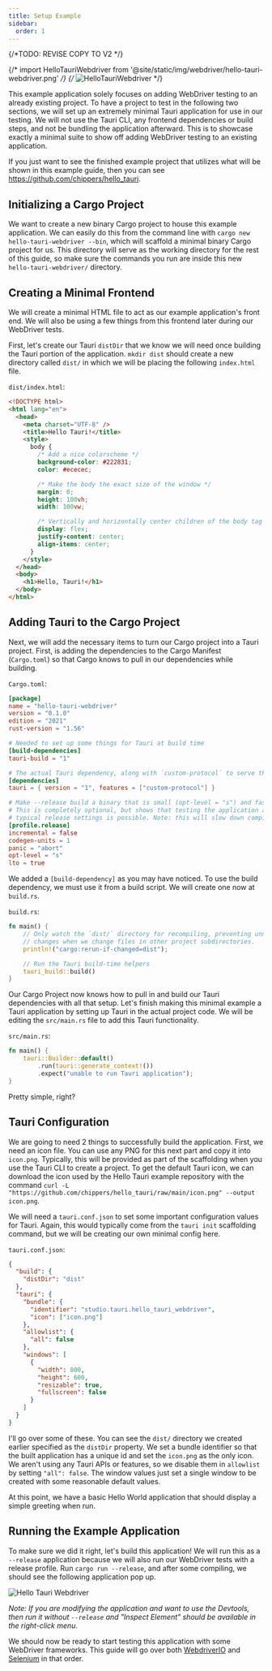 ```yaml
---
title: Setup Example
sidebar:
  order: 1
---
```

{/*TODO: REVISE COPY TO V2 */}



 
{/* import HelloTauriWebdriver from '@site/static/img/webdriver/hello-tauri-webdriver.png' */}
{/* ![HelloTauriWebdriver](../../../../../assets/img/guides/test/hello-tauri-webdriver.png) */}


This example application solely focuses on adding WebDriver testing to an already existing project. To have a
project to test in the following two sections, we will set up an extremely minimal Tauri application for use in
our testing. We will not use the Tauri CLI, any frontend dependencies or build steps, and not be bundling the
application afterward. This is to showcase exactly a minimal suite to show off adding WebDriver testing to an existing
application.

If you just want to see the finished example project that utilizes what will be shown in this example guide, then you
can see https://github.com/chippers/hello_tauri.

## Initializing a Cargo Project

We want to create a new binary Cargo project to house this example application. We can easily do this from the command
line with `cargo new hello-tauri-webdriver --bin`, which will scaffold a minimal binary Cargo project for us. This
directory will serve as the working directory for the rest of this guide, so make sure the commands you run are inside
this new `hello-tauri-webdriver/` directory.



## Creating a Minimal Frontend

We will create a minimal HTML file to act as our example application's front end. We will also be using a few things
from this frontend later during our WebDriver tests.

First, let's create our Tauri `distDir` that we know we will need once building the Tauri portion of the application.
`mkdir dist` should create a new directory called `dist/` in which we will be placing the following `index.html` file.

`dist/index.html`:

```html
<!DOCTYPE html>
<html lang="en">
  <head>
    <meta charset="UTF-8" />
    <title>Hello Tauri!</title>
    <style>
      body {
        /* Add a nice colorscheme */
        background-color: #222831;
        color: #ececec;

        /* Make the body the exact size of the window */
        margin: 0;
        height: 100vh;
        width: 100vw;

        /* Vertically and horizontally center children of the body tag */
        display: flex;
        justify-content: center;
        align-items: center;
      }
    </style>
  </head>
  <body>
    <h1>Hello, Tauri!</h1>
  </body>
</html>
```

## Adding Tauri to the Cargo Project

Next, we will add the necessary items to turn our Cargo project into a Tauri project. First, is adding the dependencies
to the Cargo Manifest (`Cargo.toml`) so that Cargo knows to pull in our dependencies while building.

`Cargo.toml`:

```toml
[package]
name = "hello-tauri-webdriver"
version = "0.1.0"
edition = "2021"
rust-version = "1.56"

# Needed to set up some things for Tauri at build time
[build-dependencies]
tauri-build = "1"

# The actual Tauri dependency, along with `custom-protocol` to serve the pages.
[dependencies]
tauri = { version = "1", features = ["custom-protocol"] }

# Make --release build a binary that is small (opt-level = "s") and fast (lto = true).
# This is completely optional, but shows that testing the application as close to the
# typical release settings is possible. Note: this will slow down compilation.
[profile.release]
incremental = false
codegen-units = 1
panic = "abort"
opt-level = "s"
lto = true
```

We added a `[build-dependency]` as you may have noticed. To use the build dependency, we must use it from a build
script. We will create one now at `build.rs`.

`build.rs`:

```rust
fn main() {
    // Only watch the `dist/` directory for recompiling, preventing unnecessary
    // changes when we change files in other project subdirectories.
    println!("cargo:rerun-if-changed=dist");

    // Run the Tauri build-time helpers
    tauri_build::build()
}
```

Our Cargo Project now knows how to pull in and build our Tauri dependencies with all that setup. Let's finish making
this minimal example a Tauri application by setting up Tauri in the actual project code. We will be editing
the `src/main.rs`
file to add this Tauri functionality.

`src/main.rs`:

```rust
fn main() {
    tauri::Builder::default()
        .run(tauri::generate_context!())
        .expect("unable to run Tauri application");
}
```

Pretty simple, right?

## Tauri Configuration

We are going to need 2 things to successfully build the application. First, we need an icon file. You can use any PNG
for this next part and copy it into `icon.png`. Typically, this will be provided as part of the scaffolding when you use
the Tauri CLI to create a project. To get the default Tauri icon, we can download the icon used by the Hello Tauri
example repository with the
command `curl -L "https://github.com/chippers/hello_tauri/raw/main/icon.png" --output icon.png`.

We will need a `tauri.conf.json` to set some important configuration values for Tauri. Again,
this would typically come from the `tauri init` scaffolding command, but we will be creating our own minimal config
here.

`tauri.conf.json`:

```json
{
  "build": {
    "distDir": "dist"
  },
  "tauri": {
    "bundle": {
      "identifier": "studio.tauri.hello_tauri_webdriver",
      "icon": ["icon.png"]
    },
    "allowlist": {
      "all": false
    },
    "windows": [
      {
        "width": 800,
        "height": 600,
        "resizable": true,
        "fullscreen": false
      }
    ]
  }
}
```

I'll go over some of these. You can see the `dist/` directory we created earlier specified as the `distDir` property. We
set a bundle identifier so that the built application has a unique id and set the `icon.png` as the only
icon. We aren't using any Tauri APIs or features, so we disable them in `allowlist` by setting `"all": false`.
The window values just set a single window to be created with some reasonable default values.

At this point, we have a basic Hello World application that should display a simple greeting when run.

## Running the Example Application

To make sure we did it right, let's build this application! We will run this as a `--release` application because we
will also run our WebDriver tests with a release profile. Run `cargo run --release`, and after some compiling, we should
see the following application pop up.

<div style={{textAlign: 'center'}}>
  <Image src={HelloTauriWebdriver} alt="Hello Tauri Webdriver"/>
</div>

_Note: If you are modifying the application and want to use the Devtools, then run it without `--release` and "Inspect
Element" should be available in the right-click menu._

We should now be ready to start testing this application with some WebDriver frameworks. This guide will go over both
[WebdriverIO](webdriverio) and [Selenium](selenium) in that order.
